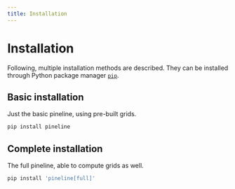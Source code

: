 ```yaml
---
title: Installation
---
```


# Installation

Following, multiple installation methods are described. They can be installed
through Python package manager [`pip`](https://pip.pypa.io/).

## Basic installation

Just the basic pineline, using pre-built grids.

```sh
pip install pineline
```

## Complete installation

The full pineline, able to compute grids as well.

```sh
pip install 'pineline[full]'
```
